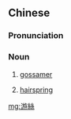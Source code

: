 ==Chinese==
{{zh-forms|s=游丝}}

===Pronunciation===
{{zh-pron
|m=yóusī
|c=jau4 si1
|mn=qz,tw,xm,zz:iû-si
|cat=n
}}

===Noun===
{{zh-noun}}

# [[gossamer]]
# {{lb|zh|mechanics}} [[hairspring]]

[[mg:游絲]]